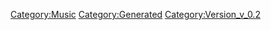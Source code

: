 {{Music
 |Name=禁断のエリクシア
 |ID=64
 |Cov=62
 |Cd=10
 |Nam=62
 |Div=62
 |Ma=3
 |SerieId=2
 |SerieLogoId=2
 |WavId=62
 |VariationId=0
 |Dsc=62
 |Strt=10
 |ValkyrieBattle=1
 |ValkyrieIntro=1
 |ValkyrieIntroSky=1
 |DivaSolo=1
 |DivaMulti=1
 |Exp=3
 |OfficialName=禁断のエリクシア
 |VocalName=シェリル・ノーム starring May'n
 |Description=作品：劇場版マクロスF〜サヨナラノツバサ〜<br /><br />歌手：シェリル・ノーム starring May'n<br /><br />作詞：Gabriela Robin<br />作曲：菅野よう子
 |StoryTitle=「歌は命だと思ってた」
 |StoryDesc=バジュラの襲撃から3か月の時が経ったフロンティア<br />では、シェリルのライブが開催されようとしていた。<br /><br />無残に破壊されていた街並みも復興し、その一角に<br />設けられた特別ステージに人々が集まっていた。<br />まるでこのひと時は、戦いの傷跡を忘れるかのように。
 |BuyURL=https://recochoku.jp/song/S21029017/
 |BannerId=0
 |AnmStoreURL=
}}
[[Category:Music]]
[[Category:Generated]]
[[Category:Version_v_0.2]]

